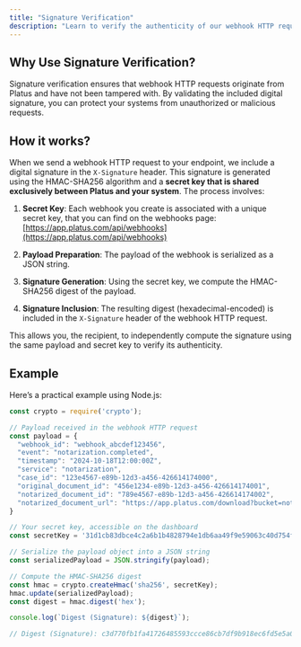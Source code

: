 ```yaml
---
title: "Signature Verification"
description: "Learn to verify the authenticity of our webhook HTTP requests to ensure their security and integrity."
---
```


## Why Use Signature Verification?

Signature verification ensures that webhook HTTP requests originate from Platus and have not been tampered with. By validating the included digital signature, you can protect your systems from unauthorized or malicious requests.

## How it works?

When we send a webhook HTTP request to your endpoint, we include a digital signature in the `X-Signature` header. This signature is generated using the HMAC-SHA256 algorithm and a **secret key that is shared exclusively between Platus and your system**. The process involves:

1. **Secret Key**: Each webhook you create is associated with a unique secret key, that you can find on the webhooks page: [https://app.platus.com/api/webhooks](https://app.platus.com/api/webhooks)

2. **Payload Preparation**: The payload of the webhook is serialized as a JSON string.

3. **Signature Generation**: Using the secret key, we compute the HMAC-SHA256 digest of the payload.

4. **Signature Inclusion**: The resulting digest (hexadecimal-encoded) is included in the `X-Signature` header of the webhook HTTP request.

This allows you, the recipient, to independently compute the signature using the same payload and secret key to verify its authenticity.

## Example

Here’s a practical example using Node.js:

```javascript
const crypto = require('crypto');

// Payload received in the webhook HTTP request
const payload = {
  "webhook_id": "webhook_abcdef123456",
  "event": "notarization.completed",   
  "timestamp": "2024-10-18T12:00:00Z",
  "service": "notarization", 
  "case_id": "123e4567-e89b-12d3-a456-426614174000",
  "original_document_id": "456e1234-e89b-12d3-a456-426614174001",
  "notarized_document_id": "789e4567-e89b-12d3-a456-426614174002",
  "notarized_document_url": "https://app.platus.com/download?bucket=notarized_documents&id=789e4567-e89b-12d3-a456-426614174002&token=eyJhbGciOiJIUzI1NiIsInR5cCI6IkpXVCJ9.eyJ1cmwiOiJub3Rhcml6ZWRfZG9jdW1lbnRzL2E2ZWE4YTc2LWI5MTMtNGMyNy1hYThiLWY3ZWUwOTgxN2UyNy9kb2N1bWVudC5wZGYiLCJpYXQiOjE3MzQxNDM5NDksImV4cCI6MTczNDIzMDM0OX0.vCFf_u80LQ8FCd1vmOA1SihXnUVJIcLpck0txi62Nig"
}

// Your secret key, accessible on the dashboard
const secretKey = '31d1cb83dbce4c2a6b1b4828794e1db6aa49f9e59063c40d754fef8a0626b77b';

// Serialize the payload object into a JSON string
const serializedPayload = JSON.stringify(payload);

// Compute the HMAC-SHA256 digest
const hmac = crypto.createHmac('sha256', secretKey);
hmac.update(serializedPayload);
const digest = hmac.digest('hex');

console.log(`Digest (Signature): ${digest}`);

// Digest (Signature): c3d770fb1fa41726485593ccce86cb7df9b918ec6fd5e5a0d0c08943c55691f2

```